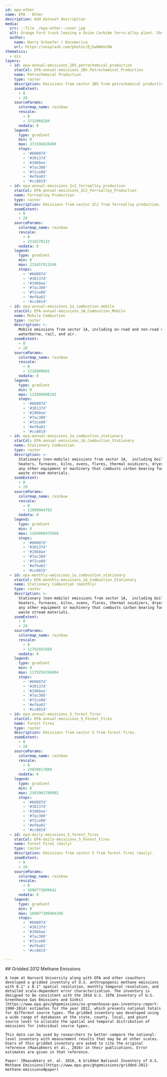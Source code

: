 ```yaml
---
id: epa-other
name: EPA - Other
description: Add dataset description
media:
  src: ::file ./epa-other--cover.jpg
  alt: Orange Ford truck leaving a Union Carbide ferro-alloy plant. Shot on May 1975
  author:
    name: Harry Schaefer / Documerica
    url: https://unsplash.com/photos/EjSw6WdnLRA
thematics:
  - eis
layers:
  - id: epa-annual-emissions_2b5_petrochemical_production
    stacCol: EPA-annual-emissions_2B5_Petrochemical_Production
    name: Petrochemical Production
    type: raster
    description: Emissions from sector 2B5 from petrochemical production.
    zoomExtent:
      - 0
      - 20
    sourceParams:
      colormap_name: rainbow
      rescale:
        - 0
        - 3715968204
      nodata: 0
    legend:
      type: gradient
      min: 0
      max: 371596820480
      stops:
        - '#60007d'
        - '#30137d'
        - '#1960ae'
        - '#7ac300'
        - '#f2ce00'
        - '#ef6a01'
        - '#cc0019'
  - id: epa-annual-emissions_2c2_ferroalloy_production
    stacCol: EPA-annual-emissions_2C2_Ferroalloy_Production
    name: Ferroalloy Production
    type: raster
    description: Emissions from sector 2C2 from ferroalloy production.
    zoomExtent:
      - 0
      - 20
    sourceParams:
      colormap_name: rainbow
      rescale:
        - 0
        - 2316570132
      nodata: 0
    legend:
      type: gradient
      min: 0
      max: 231657013248
      stops:
        - '#60007d'
        - '#30137d'
        - '#1960ae'
        - '#7ac300'
        - '#f2ce00'
        - '#ef6a01'
        - '#cc0019'
  - id: epa-annual-emissions_1a_combustion_mobile
    stacCol: EPA-annual-emissions_1A_Combustion_Mobile
    name: Mobile Combustion
    type: raster
    description: >-
      Mobile emissions from sector 1A, including on-road and non-road vehicles,
      waterborne, rail, and air.
    zoomExtent:
      - 0
      - 20
    sourceParams:
      colormap_name: rainbow
      rescale:
        - 0
        - 1126809681
      nodata: 0
    legend:
      type: gradient
      min: 0
      max: 112680968192
      stops:
        - '#60007d'
        - '#30137d'
        - '#1960ae'
        - '#7ac300'
        - '#f2ce00'
        - '#ef6a01'
        - '#cc0019'
  - id: epa-annual-emissions_1a_combustion_stationary
    stacCol: EPA-annual-emissions_1A_Combustion_Stationary
    name: Stationary Combustion
    type: raster
    description: >-
      Stationary (non-mobile) emissions from sector 1A,  including boilers,
      heaters, furnaces, kilns, ovens, flares, thermal oxidizers, dryers, and
      any other equipment or machinery that combusts carbon bearing fuels or
      waste stream materials.
    zoomExtent:
      - 0
      - 20
    sourceParams:
      colormap_name: rainbow
      rescale:
        - 0
        - 11699984793
      nodata: 0
    legend:
      type: gradient
      min: 0
      max: 1169998479360
      stops:
        - '#60007d'
        - '#30137d'
        - '#1960ae'
        - '#7ac300'
        - '#f2ce00'
        - '#ef6a01'
        - '#cc0019'
  - id: epa-monthly-emissions_1a_combustion_stationary
    stacCol: EPA-monthly-emissions_1A_Combustion_Stationary
    name: Stationary Combustion (monthly)
    type: raster
    description: >-
      Stationary (non-mobile) emissions from sector 1A,  including boilers,
      heaters, furnaces, kilns, ovens, flares, thermal oxidizers, dryers, and
      any other equipment or machinery that combusts carbon bearing fuels or
      waste stream materials.
    zoomExtent:
      - 0
      - 20
    sourceParams:
      colormap_name: rainbow
      rescale:
        - 0
        - 11792563568
      nodata: 0
    legend:
      type: gradient
      min: 0
      max: 1179256356864
      stops:
        - '#60007d'
        - '#30137d'
        - '#1960ae'
        - '#7ac300'
        - '#f2ce00'
        - '#ef6a01'
        - '#cc0019'
  - id: epa-annual-emissions_5_forest_fires
    stacCol: EPA-annual-emissions_5_Forest_Fires
    name: Forest Fires
    type: raster
    description: Emissions from sector 5 from forest fires.
    zoomExtent:
      - 0
      - 20
    sourceParams:
      colormap_name: rainbow
      rescale:
        - 0
        - 23039817809
      nodata: 0
    legend:
      type: gradient
      min: 0
      max: 2303981780992
      stops:
        - '#60007d'
        - '#30137d'
        - '#1960ae'
        - '#7ac300'
        - '#f2ce00'
        - '#ef6a01'
        - '#cc0019'
  - id: epa-daily-emissions_5_forest_fires
    stacCol: EPA-daily-emissions_5_Forest_Fires
    name: Forest Fires (daily)
    type: raster
    description: Emissions from sector 5 from forest fires (daily).
    zoomExtent:
      - 0
      - 20
    sourceParams:
      colormap_name: rainbow
      rescale:
        - 0
        - 1690773099642
      nodata: 0
    legend:
      type: gradient
      min: 0
      max: 169077309964288
      stops:
        - '#60007d'
        - '#30137d'
        - '#1960ae'
        - '#7ac300'
        - '#f2ce00'
        - '#ef6a01'
        - '#cc0019'

---
```


<Block>
  <Prose>
    ## Gridded 2012 Methane Emissions

    A team at Harvard University along with EPA and other coauthors developed a gridded inventory of U.S. anthropogenic methane emissions with 0.1° x 0.1° spatial resolution, monthly temporal resolution, and detailed scale-dependent error characterization. The inventory is designed to be consistent with the 2016 U.S. [EPA Inventory of U.S. Greenhouse Gas Emissions and Sinks](https://www.epa.gov/ghgemissions/us-greenhouse-gas-inventory-report-1990-2014) estimates for the year 2012, which presents national totals for different source types. The gridded inventory was developed using a wide range of databases at the state, county, local, and point source level to allocate the spatial and temporal distribution of emissions for individual source types.

    This data can be used by researchers to better compare the national-level inventory with measurement results that may be at other scales. Users of this gridded inventory are asked to cite the original reference (Maasakkers et al., 2016) in their publications. Error estimates are given in that reference.

    Paper: [Maasakkers et. al. 2016, A Gridded National Inventory of U.S. Methane Emissions](https://www.epa.gov/ghgemissions/gridded-2012-methane-emissions#paper)

  </Prose>
</Block>
